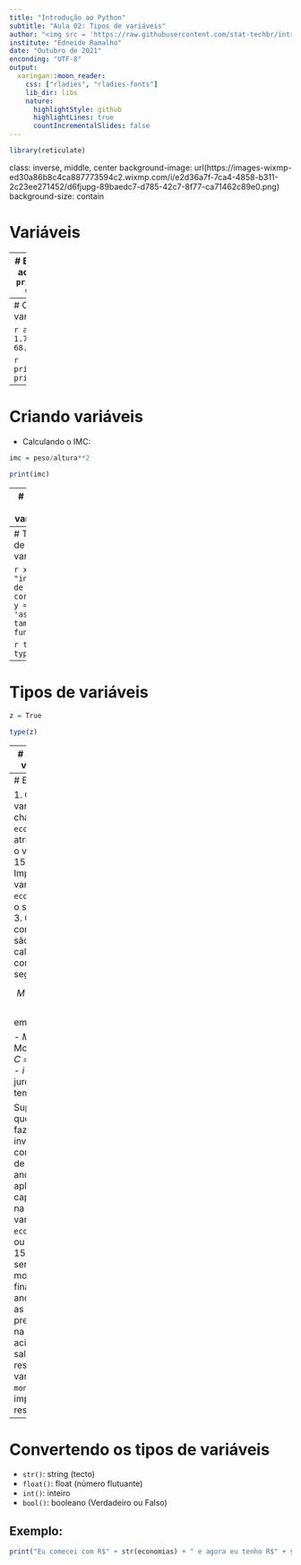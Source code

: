 ```yaml
---
title: "Introdução ao Python"
subtitle: "Aula 02: Tipos de variáveis"
author: "<img src = 'https://raw.githubusercontent.com/stat-techbr/introducao_a_estatistica_com_R/main/logo-stat-tech-color-fundo-escuro-horiz.png' width = '50%'>"
institute: "Edneide Ramalho"
date: "Outubro de 2021"
enconding: "UTF-8"
output:
  xaringan::moon_reader:
    css: ["rladies", "rladies-fonts"]
    lib_dir: libs
    nature:
      highlightStyle: github
      highlightLines: true
      countIncrementalSlides: false
---
```


```r
library(reticulate)
```


class: inverse, middle, center
background-image: url(https://images-wixmp-ed30a86b8c4ca887773594c2.wixmp.com/i/e2d36a7f-7ca4-4858-b311-2c23ee271452/d6fjupg-89baedc7-d785-42c7-8f77-ca71462c89e0.png)
background-size: contain

# Variáveis

---
# Bem-vindo ao Python
```r
print("Hello world!")
```

---
# Criando variáveis

```r
altura = 1.79
peso = 68.7
```

```r
print(altura)
print(peso)
```


---
# Criando variáveis

- Calculando o IMC:

```r
imc = peso/altura**2
```


```r
print(imc)
```

---
# Tipos de variáveis

```r
type(imc)
```

```r
dia_da_semana = 5
type(dia_da_semana)
```

---
# Tipos de variáveis

```r
x = "indice de massa corporea"
y = 'assim tambem funciona'
```

```r
type(x)
type(y)
```

---
# Tipos de variáveis

```r
z = True
```

```r
type(z)
```

---
# Tipos de variáveis

- Tipos diferentes, comportamentos diferentes: 
```r
2 + 3
```

```r
'ab' + 'cd'
```

---
# Exercícios

1. Crie uma variável chamada `economias` e atribua à ela o valor 1500.
2. Imprima a variável `economias` e o seu tipo.
3. Os juros compostos são calculados como se segue:

$$M = C \times (1 + i)^n$$
em que,

- $M$ = Montante
- $C$ = Capital
- $i$ = taxa de juros
- $n$ = tempo

Suponha que você vá fazer um investimento com juros de 3% ao ano, e você aplica o capital salvo na sua variável `economias`, ou seja, R$ 1500. Qual será seu montante ao final de 7 anos? Crie as variáveis presentes na equação acima, salvando o resultado na variável `montante` e imprima o resultado. 


---
# Convertendo os tipos de variáveis

- `str()`: string (tecto)
- `float()`: float (número flutuante)
- `int()`: inteiro
- `bool()`: booleano (Verdadeiro ou Falso)

## Exemplo:
```r
print("Eu comecei com R$" + str(economias) + " e agora eu tenho R$" + str(montante) + ". Maravilha!!!!")
```


